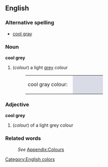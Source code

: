 ==English==
===Alternative spelling===
*[[cool gray]]

===Noun===
'''cool grey'''
#(''colour'') a light [[grey]] colour
#:<table><tr><td>cool gray colour: &nbsp;</td><td bgcolor="#D9DCE7" width="80">&nbsp; </td></tr></table>

===Adjective===
'''cool grey'''
#(''colour'') of a light grey colour

===Related words===
:''See'' [[Wiktionary_Appendix:Colours|Appendix:Colours]]

[[Category:English colors]]